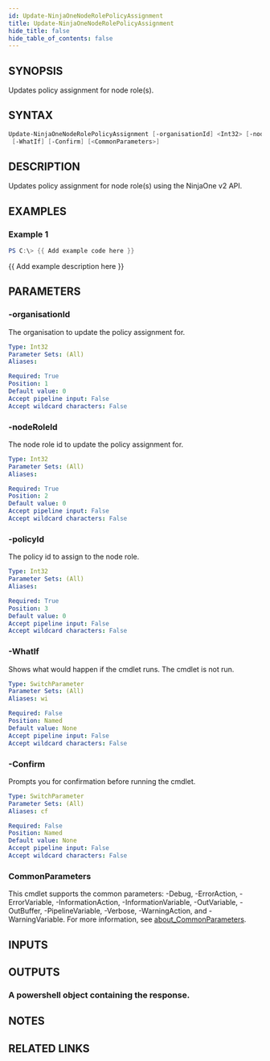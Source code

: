 ```yaml
---
id: Update-NinjaOneNodeRolePolicyAssignment
title: Update-NinjaOneNodeRolePolicyAssignment
hide_title: false
hide_table_of_contents: false
---
```


## SYNOPSIS

Updates policy assignment for node role(s).

## SYNTAX

```powershell
Update-NinjaOneNodeRolePolicyAssignment [-organisationId] <Int32> [-nodeRoleId] <Int32> [-policyId] <Int32>
 [-WhatIf] [-Confirm] [<CommonParameters>]
```

## DESCRIPTION

Updates policy assignment for node role(s) using the NinjaOne v2 API.

## EXAMPLES

### Example 1

```powershell
PS C:\> {{ Add example code here }}
```

{{ Add example description here }}

## PARAMETERS

### -organisationId

The organisation to update the policy assignment for.

```yaml
Type: Int32
Parameter Sets: (All)
Aliases:

Required: True
Position: 1
Default value: 0
Accept pipeline input: False
Accept wildcard characters: False
```

### -nodeRoleId

The node role id to update the policy assignment for.

```yaml
Type: Int32
Parameter Sets: (All)
Aliases:

Required: True
Position: 2
Default value: 0
Accept pipeline input: False
Accept wildcard characters: False
```

### -policyId

The policy id to assign to the node role.

```yaml
Type: Int32
Parameter Sets: (All)
Aliases:

Required: True
Position: 3
Default value: 0
Accept pipeline input: False
Accept wildcard characters: False
```

### -WhatIf

Shows what would happen if the cmdlet runs.
The cmdlet is not run.

```yaml
Type: SwitchParameter
Parameter Sets: (All)
Aliases: wi

Required: False
Position: Named
Default value: None
Accept pipeline input: False
Accept wildcard characters: False
```

### -Confirm

Prompts you for confirmation before running the cmdlet.

```yaml
Type: SwitchParameter
Parameter Sets: (All)
Aliases: cf

Required: False
Position: Named
Default value: None
Accept pipeline input: False
Accept wildcard characters: False
```

### CommonParameters

This cmdlet supports the common parameters: -Debug, -ErrorAction, -ErrorVariable, -InformationAction, -InformationVariable, -OutVariable, -OutBuffer, -PipelineVariable, -Verbose, -WarningAction, and -WarningVariable. For more information, see [about_CommonParameters](http://go.microsoft.com/fwlink/?LinkID=113216).

## INPUTS

## OUTPUTS

### A powershell object containing the response.

## NOTES

## RELATED LINKS
